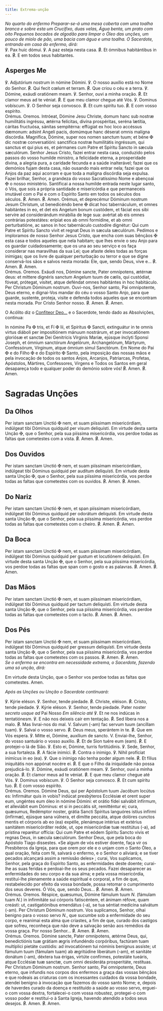 ```yaml
---
title: Extrema-unção
---
```


<em>
  No quarto do enfermo Preparar-se-á uma mesa coberta com uma toalha branca e
  sobre esta um Crucifixo, duas velas, Água benta, um prato com oito Pequenos
  bocados de algodão para limpar o Óleo das unções, um pouco de miolo de pão,
  uma bacia com água e uma toalha. O Sacerdote, entrando em casa do enfermo,
  dirá:
</em>

<div class="grid grid-cols-2 gap-5">
  <span class="text-justify">℣. Pax huic dómui.</span>
  <span class="text-justify">℣. A paz esteja nesta casa.</span>
  <span class="text-justify">
    <span class="text-red-500">℟.</span> Et ómnibus habitántibus in ea.
  </span>
  <span class="text-justify">
    <span class="text-red-500">℟.</span> E em todos seus habitantes.
  </span>
</div>


## Asperges Me

<AspergesMe />

<div class="grid grid-cols-2 gap-5">
  <span class="text-justify">℣. Adjutórium nostrum in nómine Dómini.</span>
  <span class="text-justify">℣. O nosso auxílio está no Nome do Senhor.</span>
  <span class="text-justify">
    <span class="text-red-500">℟.</span> Qui fecit cœlum et terram.
  </span>
  <span class="text-justify">
    <span class="text-red-500">℟.</span> Que criou o céu e a terra.
  </span>
  <span class="text-justify">℣. Dómine, exáudi oratiónem meam.</span>
  <span class="text-justify">℣. Senhor, ouvi a minha oração.</span>
  <span class="text-justify">
    <span class="text-red-500">℟.</span> Et clamor meus ad te véniat.
  </span>
  <span class="text-justify">
    <span class="text-red-500">℟.</span> E que meu clamor chegue até Vós.
  </span>
  <span class="text-justify">℣. Dominus vobíscum.</span>
  <span class="text-justify">℣. O Senhor seja convosco.</span>
  <span class="text-justify">
    <span class="text-red-500">℟.</span> Et cum spíritu tuo.
  </span>
  <span class="text-justify">
    <span class="text-red-500">℟.</span> E com vosso espírito.
  </span>
</div>

<div class="grid grid-cols-2 gap-5">
  <span class="text-red-500 text-center">Orémus.</span>
  <span class="text-red-500 text-center">Oremos.</span>
  <span class="text-justify">
    Intróeat, Dómine Jesu Christe, domum hanc sub nostræ humilitátis ingréssu,
    ætérna felícitas, divína prospéritas, seréna lætítia, cáritas fructuósa,
    sánitas sempitérna: effúgiat ex hoc loco accéssus dæmonum: adsint Angeli
    pacis, domúmque hanc déserat omnis malígna discórdia. Magnífica, Dómine,
    super nos nomen sanctum tuum; et béne
    <span class="text-red-500">&#10016;</span> dic nostræ conversatióni: sanctífica
    nostræ humilitátis ingréssum, qui sanctus et qui pius es, et pérmanes cum Patre
    et Spíritu Sancto in sæcula sæculórum.
  </span>
  <span class="text-justify">
    Senhor Jesus Cristo, fazei entrar nesta casa, conduzido pelos passos do
    vosso humilde ministro, a felicidade eterna, a prosperidade divina, a
    alegria pura, a caridade fecunda e a saúde inalterável; fazei que os
    demónios fujam desta casa, não ousando mais entrar nela; fazei que os Anjos
    da paz aqui acorram e que toda a maligna discórdia seja expulsa. Fazei
    brilhar, Senhor, a grandeza do vosso Sacratíssimo Nome e abençoai
    <span class="text-red-500">&#10016;</span> o nosso ministério. Santificai a nossa
    humilde entrada neste lugar santo, ó Vós, que sois a própria santidade e misericórdia
    e que permaneceis imutável com o Pai e com o Espírito Santo em todos os séculos
    dos séculos.
  </span>
  <span class="text-justify">
    <span class="text-red-500">℟.</span> Amen.
  </span>
  <span class="text-justify">
    <span class="text-red-500">℟.</span> Amen.
  </span>
  <span class="text-justify">
    Orémus, et deprecémur Dóminum nostrum Jesum Christum, ut benedicéndo bene
    <span class="text-red-500">&#10016;</span> dicat hoc tabernáculum, et omnes habitántes
    in eo, et det eis Angelum bonum custódem, et fáciat eos sibi servíre ad considerándum
    mirabília de lege sua: avértat ab eis omnes contrárias potestátes: erípiat eos
    ab omni formídine, et ab omni perturbatióne, ac sanos in hoc tabernáculo custodíre
    dignétur: Qui cum Patre et Spíritu Sancto vivit et regnat Deus in sæcula sæculórum.
  </span>
  <span class="text-justify">
    Pedimos e imploramos de nosso Senhor Jesus Cristo, que encha com suas
    bênçãos <span class="text-red-500">&#10016;</span> esta casa e todos aqueles
    que nela habitam; que lhes envie o seu Anjo para os guardar cuidadosamente;
    que os una ao seu serviço e os faça considerar nas maravilhas da sua Lei;
    que afaste deles todas as forças inimigas; que os livre de qualquer
    perturbação ou terror e que se digne conservá-los sãos e salvos nesta
    morada: Ele, que, sendo Deus, vive e...
  </span>
  <span class="text-justify">
    <span class="text-red-500">℟.</span> Amen.
  </span>
  <span class="text-justify">
    <span class="text-red-500">℟.</span> Amen.
  </span>
</div>

<div class="grid grid-cols-2 gap-5">
  <span class="text-red-500 text-center">Orémus.</span>
  <span class="text-red-500 text-center">Oremos.</span>
  <span class="text-justify">
    Exáudi nos, Dómine sancte, Pater omnípotens, ætérnæ deus: et míttere
    dignéris sanctum Angelum tuum de cælis, qui custódiat, fóveat, prótegat,
    vísitet, atque deféndat omnes habitántes in hoc habitáculo. Per Christum
    Dóminum nostrum.
  </span>
  <span class="text-justify">
    Ouvi-nos, Senhor santo, Pai omnipotente, Deus eterno, e dignai-Vos mandar do
    céu o vosso Santo Anjo, para que guarde, sustente, proteja, visite e defenda
    todos aqueles que se encontram nesta morada. Por Cristo Senhor nosso.
  </span>
  <span class="text-justify">
    <span class="text-red-500">℟.</span> Amen.
  </span>
  <span class="text-justify">
    <span class="text-red-500">℟.</span> Amen.
  </span>
</div>

O Acólito diz o [Confiteor Deo...](/devocionario/oracoes/confesso) e o Sacerdote, tendo dado as Absolvições, continua:

<div class="grid grid-cols-2 gap-5">
  <span class="text-justify">
    In nómine Pa <span class="text-red-500">&#10016;</span> tris, et Fí
    <span class="text-red-500">&#10016;</span> lii, et Spíritus
    <span class="text-red-500">&#10016;</span> Sancti, extinguátur in te omnis
    virtus diáboli per impositiónem mánuum nostrárum, et per invocatiónem
    gloriósæ et sanctæ Dei Genitrícis Vírginis Maríæ, ejúsque ínclyti Sponsi
    Joseph, et ómnium sanctórum Angelórum, Archangelórum, Mártyrum, Confessórum,
    Vírginum, atque ómnium simul Sanctórum.
  </span>
  <span class="text-justify">
    Em Nome do Pai <span class="text-red-500">&#10016;</span> e do Filho
    <span class="text-red-500">&#10016;</span> e do Espírito
    <span class="text-red-500">&#10016;</span> Santo, pela imposição das nossas
    mãos e pela invocação de todos os santos Anjos, Arcanjos, Patriarcas,
    Profetas, Apóstolos, Mártires, Confessores, Virgens e Todos os Santos em
    geral desapareça todo e qualquer poder do demónio sobre vós!
  </span>
  <span class="text-justify">
    <span class="text-red-500">℟.</span> Amen.
  </span>
  <span class="text-justify">
    <span class="text-red-500">℟.</span> Amen.
  </span>
</div>

# Sagradas Unções

## Da Olhos

<div class="grid grid-cols-2 gap-5">
  <span class="text-justify">
    Per istam sanctam Unctió <span class="text-red-500">&#10016;</span> nem, et
    suam piíssimam misericórdiam, indúlgeat tibi Dóminus quidquid per visum
    deliquísti.
  </span>
  <span class="text-justify">
    Em virtude desta santa Unção <span class="text-red-500">&#10016;</span>, que
    o Senhor, pela sua piíssima misericórdia, vos perdoe todas as faltas que
    cometestes com a vista.
  </span>
  <span class="text-justify">
    <span class="text-red-500">℟.</span> Amen.
  </span>
  <span class="text-justify">
    <span class="text-red-500">℟.</span> Amen.
  </span>
</div>

## Dos Ouvidos

<div class="grid grid-cols-2 gap-5">
  <span class="text-justify">
    Per istam sanctam Unctió <span class="text-red-500">&#10016;</span> nem, et
    suam piíssimam misericórdiam, indúlgeat tibi Dóminus quidquid per audítum
    deliquísti.
  </span>
  <span class="text-justify">
    Em virtude desta santa Unção <span class="text-red-500">&#10016;</span>, que
    o Senhor, pela sua piíssima misericórdia, vos perdoe todas as faltas que
    cometestes com os ouvidos.
  </span>
  <span class="text-justify">
    <span class="text-red-500">℟.</span> Amen.
  </span>
  <span class="text-justify">
    <span class="text-red-500">℟.</span> Amen.
  </span>
</div>

## Do Nariz

<div class="grid grid-cols-2 gap-5">
  <span class="text-justify">
    Per istam sanctam Unctió <span class="text-red-500">&#10016;</span> nem, et
    span piíssimam misericórdiam, indúlgeat tibi Dóminus quidquid per odorátum
    deliquísti.
  </span>
  <span class="text-justify">
    Em virtude desta santa Unção <span class="text-red-500">&#10016;</span>, que
    o Senhor, pela sua piíssima misericórdia, vos perdoe todas as faltas que
    cometestes com o cheiro.
  </span>
  <span class="text-justify">
    <span class="text-red-500">℟.</span> Amen.
  </span>
  <span class="text-justify">
    <span class="text-red-500">℟.</span> Amen.
  </span>
</div>

## Da Boca

<div class="grid grid-cols-2 gap-5">
  <span class="text-justify">
    Per istam sanctam Unctió <span class="text-red-500">&#10016;</span> nem, et
    suam piíssimam misericórdiam, indúlgeat tibi Dóminus quidquid per gustum et
    locutiónem deliquísti.
  </span>
  <span class="text-justify">
    Em virtude desta santa Unção <span class="text-red-500">&#10016;</span>, que
    o Senhor, pela sua piíssima misericórdia, vos perdoe todas as faltas que
    span com o gosto e as palavras.
  </span>
  <span class="text-justify">
    <span class="text-red-500">℟.</span> Amen.
  </span>
  <span class="text-justify">
    <span class="text-red-500">℟.</span> Amen.
  </span>
</div>

## Das Mãos

<div class="grid grid-cols-2 gap-5">
  <span class="text-justify">
    Per istam sanctam Unctió <span class="text-red-500">&#10016;</span> nem, et
    suam piíssimam misericórdiam, indúlgeat tibi Dóminus quidquid per tactum
    deliquísti.
  </span>
  <span class="text-justify">
    Em virtude desta santa Unção <span class="text-red-500">&#10016;</span>, que
    o Senhor, pela sua piíssima misericórdia, vos perdoe todas as faltas que
    cometestes com o tacto.
  </span>
  <span class="text-justify">
    <span class="text-red-500">℟.</span> Amen.
  </span>
  <span class="text-justify">
    <span class="text-red-500">℟.</span> Amen.
  </span>
</div>

## Dos Pés

<div class="grid grid-cols-2 gap-5">
  <span class="text-justify">
    Per istam sanctam Unctió <span class="text-red-500">&#10016;</span> nem, et
    suam piíssimam misericórdiam, indúlgeat tibi Dóminus quidquid per gressum
    deliquísti.
  </span>
  <span class="text-justify">
    Em virtude desta santa Unção <span class="text-red-500">&#10016;</span>, que
    o Senhor, pela sua piíssima misericórdia, vos perdoe todas as faltas que
    cometestes com os passos.
  </span>
  <span class="text-justify">
    <span class="text-red-500">℟.</span> Amen.
  </span>
  <span class="text-justify">
    <span class="text-red-500">℟.</span> Amen.
  </span>
</div>

<em>
  Se o enfermo se encontra em necessidade extrema, o Sacerdote, fazendo uma só
  unção, dirá:
</em>

Em virtude desta Unção, que o Senhor vos perdoe todas as faltas que
cometestes. Amen.

<em>Após as Unções ou Unção o Sacerdote continuará:</em>

<div class="grid grid-cols-2 gap-5">
  <span class="text-justify">℣. Kýrie eléson.</span>
  <span class="text-justify">℣. Senhor, tende piedade.</span>
  <span class="text-justify">
    <span class="text-red-500">℟.</span> Christe, eléison.
  </span>
  <span class="text-justify">
    <span class="text-red-500">℟.</span> Cristo, tende piedade.
  </span>
  <span class="text-justify">℣. Kýrie eléson.</span>
  <span class="text-justify">℣. Senhor, tende piedade.</span>
  <span class="text-justify">
    Pater noster <em>secreto usque ad</em>
  </span>
  <span class="text-justify">
    Pai Nosso <em>Em silêncio até</em>
  </span>
  <span class="text-justify">℣. Et ne nos indúcas in tentatiónesm.</span>
  <span class="text-justify">℣. E não nos deixeis cair em tentação.</span>
  <span class="text-justify">
    <span class="text-red-500">℟.</span> Sed líbera nos a malo.
  </span>
  <span class="text-justify">
    <span class="text-red-500">℟.</span> Mas livrai-nos do mal.
  </span>
  <span class="text-justify">
    V. Salvum (-am) fac servum tuum (ancíllam tuam).
  </span>
  <span class="text-justify">℣. Salvai o vosso servo.</span>
  <span class="text-justify">
    <span class="text-red-500">℟.</span> Deus meus, sperántem in te.
  </span>
  <span class="text-justify">
    <span class="text-red-500">℟.</span> Que em Vós espera.
  </span>
  <span class="text-justify">℣. Mitte ei, Dómine, auxílium de sancto.</span>
  <span class="text-justify">
    V. Enviai-lhe, Senhor, do vosso santuário o vosso auxílio.
  </span>
  <span class="text-justify">
    <span class="text-red-500">℟.</span> Et de Sion tuére eum (eam).
  </span>
  <span class="text-justify">
    <span class="text-red-500">℟.</span> E protejei-o lá de Sião.
  </span>
  <span class="text-justify">℣. Esto ei, Dómine, turris fortitúdinis.</span>
  <span class="text-justify">℣. Sede, Senhor, a sua fortaleza.</span>
  <span class="text-justify">
    <span class="text-red-500">℟.</span> A fácie inimíci.
  </span>
  <span class="text-justify">
    <span class="text-red-500">℟.</span> Contra o inimigo.
  </span>
  <span class="text-justify">℣. Nihil profíciat inimícus in eo (ea).</span>
  <span class="text-justify">℣. Que o inimigo não tenha poder algum nele.</span>
  <span class="text-justify">
    <span class="text-red-500">℟.</span> Et fílius iniquitátis non appónat
    nocére ei.
  </span>
  <span class="text-justify">
    <span class="text-red-500">℟.</span> E que o Filho da iniquidade não possa
    prejudicá-lo.
  </span>
  <span class="text-justify">℣. Dómine, exáudi oratiónem meam.</span>
  <span class="text-justify">℣. Senhor, ouvi a minha oração.</span>
  <span class="text-justify">
    <span class="text-red-500">℟.</span> Et clamor meus ad te véniat.
  </span>
  <span class="text-justify">
    <span class="text-red-500">℟.</span> E que meu clamor chegue até Vós.
  </span>
  <span class="text-justify">℣. Dominus vobíscum.</span>
  <span class="text-justify">℣. O Senhor seja convosco.</span>
  <span class="text-justify">
    <span class="text-red-500">℟.</span> Et cum spíritu tuo.
  </span>
  <span class="text-justify">
    <span class="text-red-500">℟.</span> E com vosso espírito.
  </span>
</div>

<div class="grid grid-cols-2 gap-5">
  <span class="text-red-500 text-center">Orémus.</span>
  <span class="text-red-500 text-center">Oremos.</span>
  <span class="text-justify">
    Dómine Deus, qui per Apóstolum tuum Jacóbum locútus es: Infirmátur quis in
    vobis? indúcat presbýteros Ecclésiæ et orent super eum, ungéntes eum óleo in
    nómine Dómini: et orátio fídei salvábit infírmum, et alleviábit eum Dóminus:
    et si in peccátis sit, remitténtur ei; cura, quæsumus, Redémptor noster,
    grátia Sancti Spíritus languóres istíus infírmi (infírmæ), ejúsque sana
    vúlnera, et dimítte peccáta, atque dolóres cunctos mentis et córporis ab eo
    (ea) expélle, plenámque intérius et extérius sanitátem misericórditer redde,
    ut, ope misericórdiæ tuæ restitútus (-a), ad prístina reparétur offícia: Qui
    cum Patre et eódem Spíritu Sancto vivis et regnas Deus, in sæcula sæculórum.
  </span>
  <span class="text-justify">
    Senhor Deus, que pela boca do Apóstolo Tiago dissestes. «Se algum de vós
    estiver doente, faça vir os Presbíteros da Igreja, para que orem por ele e o
    unjam com o Santo Óleo, a qual oração, feita com fé, salvará o enfermo, e o
    Senhor o aliviará; e se tiver pecados alcançará assim a remissão deles» ;
    curai, Vos suplicamos, Senhor, pela graça do Espírito Santo, as enfermidades
    deste doente; curai-lhe as suas feridas e perdoai-lhe os seus pecados. Fazei
    desaparecer as enfermidades do seu corpo e da sua alma; e pela vossa
    misericórdia, restituí-lhe plenamente a saúde espiritual e corporal, a fim
    de que, restabelecido por efeito da vossa bondade, possa retomar o
    cumprimento dos seus deveres. Ó Vós, que, sendo Deus...
  </span>
  <span class="text-justify">
    <span class="text-red-500">℟.</span> Amen.
  </span>
  <span class="text-justify">
    <span class="text-red-500">℟.</span> Amen.
  </span>
</div>

<div class="grid grid-cols-2 gap-5">
  <span class="text-red-500 text-center">Orémus.</span>
  <span class="text-red-500 text-center">Oremos.</span>
  <span class="text-justify">
    Réspice, quæsumus, Dómine fámulum tuum <em>N. </em>(fámulam tuam
    <em>N.</em>) in infirmitáte sui córporis fatiscéntem, et ánimam réfove, quam
    creásti: ut, castigatiónibus emendátus (-a), se tua séntiat medicína salvátum
    (-am). Per Christum Dóminum nostrum.
  </span>
  <span class="text-justify">
    Vos suplicamos, Senhor, olhai benigno para o vosso servo <em>N.</em>, que
    sucumbe sob a enfermidade do seu corpo, e reanimai esta alma que criastes, a
    fim de que, curado dos castigos que sofreu, reconheça que não deve a
    salvação senão aos remédios da vossa graça. Por nosso Senhor...
  </span>
  <span class="text-justify">
    <span class="text-red-500">℟.</span> Amen.
  </span>
  <span class="text-justify">
    <span class="text-red-500">℟.</span> Amen.
  </span>
</div>

<div class="grid grid-cols-2 gap-5">
  <span class="text-red-500 text-center">Orémus.</span>
  <span class="text-red-500 text-center">Oremos.</span>
  <span class="text-justify">
    Dómine sancte, Pater omnípotens, ætérne Deus, qui, benedictiónis tuæ grátiam
    ægris infundéndo corpóribus, factúram tuam multíplici pietáte custódis: ad
    invocatiónem tui nóminis benígnus assíste; ut fámulum tuum (fámulam tuam) ab
    ægritúdine liberátum (-am), et sanitáte donátum (-am), déxtera tua érigas,
    virtúte confírmes, potestáte tueáris, atque Ecclésiæ tuæ sanctæ, cum omni
    desideráta prosperitáte, restítuas. Per Christum Dóminum nostrum.
  </span>
  <span class="text-justify">
    Senhor santo, Pai omnipotente, Deus eterno, que infundis nos corpos dos
    enfermos a graça das vossas bênçãos e que rodeais as criaturas com os
    incessantes cuidados da vossa bondade, atendei benigno à invocação que
    fazemos do vosso santo Nome; e, depois de haverdes curado da doença e
    restituído a saúde ao vosso servo, erguei-o com vossa dextra, fortalecei-o
    com vossa robustez, protegei-o com vosso poder e restituí-o à Santa Igreja,
    havendo atendido a todos seus desejos.
  </span>
  <span class="text-justify">
    <span class="text-red-500">℟.</span> Amen.
  </span>
  <span class="text-justify">
    <span class="text-red-500">℟.</span> Amen.
  </span>
</div>

